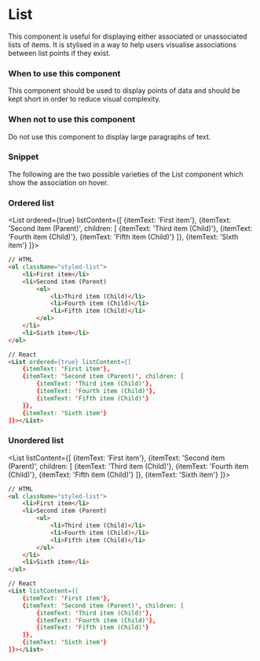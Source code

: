 
<Meta title="Components/Content/List" component={List} />

# List

This component is useful for displaying either associated or unassociated lists of items. It is stylised in a way to help users visualise associations between list points if they exist.

### When to use this component

This component should be used to display points of data and should be kept short in order to reduce visual complexity.

### When not to use this component

Do not use this component to display large paragraphs of text.

### Snippet

The following are the two possible varieties of the List component which show the association on hover.

### Ordered list

<List ordered={true} listContent={[
    {itemText: 'First item'},
    {itemText: 'Second item (Parent)', children: [
        {itemText: 'Third item (Child)'},
        {itemText: 'Fourth item (Child)'},
        {itemText: 'Fifth item (Child)'}
    ]},
    {itemText: 'Sixth item'}
]}></List>

```HTML
// HTML
<ol className="styled-list">
    <li>First item</li>
    <li>Second item (Parent)
        <ol>
            <li>Third item (Child)</li>
            <li>Fourth item (Child)</li>
            <li>Fifth item (Child)</li>
        </ol>
    </li>
    <li>Sixth item</li>
</ol>

// React
<List ordered={true} listContent={[
    {itemText: 'First item'},
    {itemText: 'Second item (Parent)', children: [
        {itemText: 'Third item (Child)'},
        {itemText: 'Fourth item (Child)'},
        {itemText: 'Fifth item (Child)'}
    ]},
    {itemText: 'Sixth item'}
]}></List>
```

### Unordered list

<List listContent={[
    {itemText: 'First item'},
    {itemText: 'Second item (Parent)', children: [
        {itemText: 'Third item (Child)'},
        {itemText: 'Fourth item (Child)'},
        {itemText: 'Fifth item (Child)'}
    ]},
    {itemText: 'Sixth item'}
]}></List>

```HTML
// HTML
<ul className="styled-list">
    <li>First item</li>
    <li>Second item (Parent)
        <ul>
            <li>Third item (Child)</li>
            <li>Fourth item (Child)</li>
            <li>Fifth item (Child)</li>
        </ul>
    </li>
    <li>Sixth item</li>
</ul>

// React
<List listContent={[
    {itemText: 'First item'},
    {itemText: 'Second item (Parent)', children: [
        {itemText: 'Third item (Child)'},
        {itemText: 'Fourth item (Child)'},
        {itemText: 'Fifth item (Child)'}
    ]},
    {itemText: 'Sixth item'}
]}></List>
```